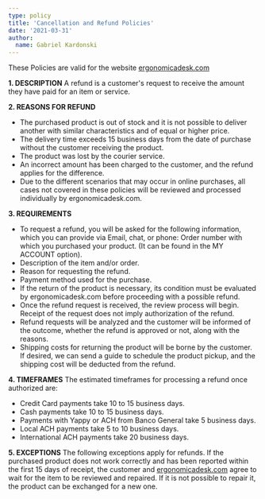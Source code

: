 ```yaml
---
type: policy
title: 'Cancellation and Refund Policies'
date: '2021-03-31'
author:
  name: Gabriel Kardonski
---
```


These Policies are valid for the website [ergonomicadesk.com](https://ergonomicadesk.com/)

**1. DESCRIPTION** 
A refund is a customer's request to receive the amount they have paid for an item or service.

**2. REASONS FOR REFUND**  

- The purchased product is out of stock and it is not possible to deliver another with similar characteristics and of equal or higher price.
- The delivery time exceeds 15 business days from the date of purchase without the customer receiving the product.
- The product was lost by the courier service.
- An incorrect amount has been charged to the customer, and the refund applies for the difference.
- Due to the different scenarios that may occur in online purchases, all cases not covered in these policies will be reviewed and processed individually by ergonomicadesk.com.

**3. REQUIREMENTS**

- To request a refund, you will be asked for the following information, which you can provide via Email, chat, or phone: Order number with which you purchased your product. (It can be found in the MY ACCOUNT option).
- Description of the item and/or order.
- Reason for requesting the refund.
- Payment method used for the purchase.
- If the return of the product is necessary, its condition must be evaluated by ergonomicadesk.com before proceeding with a possible refund.
- Once the refund request is received, the review process will begin. Receipt of the request does not imply authorization of the refund.
- Refund requests will be analyzed and the customer will be informed of the outcome, whether the refund is approved or not, along with the reasons.
- Shipping costs for returning the product will be borne by the customer. If desired, we can send a guide to schedule the product pickup, and the shipping cost will be deducted from the refund.

**4. TIMEFRAMES** 
The estimated timeframes for processing a refund once authorized are:

- Credit Card payments take 10 to 15 business days.
- Cash payments take 10 to 15 business days.
- Payments with Yappy or ACH from Banco General take 5 business days.
- Local ACH payments take 5 to 10 business days.
- International ACH payments take 20 business days.

**5. EXCEPTIONS**
 The following exceptions apply for refunds. If the purchased product does not work correctly and has been reported within the first 15 days of receipt, the customer and [ergonomicadesk.com](https://ergonomicadesk.com/) agree to wait for the item to be reviewed and repaired. If it is not possible to repair it, the product can be exchanged for a new one.

